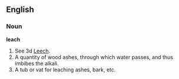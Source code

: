 ==English==

===Noun===

'''leach'''

#See 3d [[Leech]].
#A quantity of wood ashes, through which water passes, and thus imbibes the alkali.
#A tub or vat for leaching ashes, bark, etc.